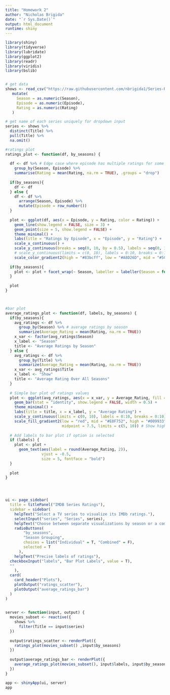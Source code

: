 ```yaml
---
title: "Homework 2"
author: "Nicholas Brigida"
date: "`r Sys.Date()`"
output: html_document
runtime: shiny
---
```



```r
library(shiny)
library(tidyverse)
library(lubridate)
library(ggplot2)
library(readr)
library(viridis)
library(bslib)


# get data
shows <- read_csv("https://raw.githubusercontent.com/nbrigida1/Series-Ratings-Visualization/refs/heads/main/imdb_top_250_series_episode_ratings.csv")  %>%
   mutate(
     Season = as.numeric(Season),
     Episode = as.numeric(Episode),
     Rating = as.numeric(Rating)
   )

# get name of each series uniquely for dropdown input
series <- shows %>%
  distinct(Title) %>% 
  pull(Title) %>%
  na.omit()

#ratings plot
ratings_plot <- function(df, by_seasons) { 
  
  df <- df %>% # Edge case where episode has multiple ratings for some reason
    group_by(Season, Episode) %>% 
    summarise(Rating = mean(Rating, na.rm = TRUE), .groups = "drop") 
  
  if(by_seasons){
    df <- df
  } else { 
    df <- df %>% 
      arrange(Season, Episode) %>% 
      mutate(Episode = row_number())
  }
  
  plot <- ggplot(df, aes(x = Episode, y = Rating, color = Rating)) +
    geom_line(show.legend = FALSE, size = 3) +
    geom_point(size = 5, show.legend = FALSE) +
    theme_minimal() +
    labs(title = "Ratings by Episode", x = "Episode", y = "Rating") +
    scale_x_continuous() + 
    scale_y_continuous(breaks = seq(0, 10, by = 0.5), labels = seq(0, 10, by = 0.5)) +  
    # scale_y_continuous(limits = c(0, 10), labels = 0:10, breaks = 0:10) +
    scale_color_gradient2(high = "#83bcff", low = "#A8D26D", mid = "#5CB270", midpoint = 8.5) # colors to denote high performing episodes in blue and lower performing ones in dark green
  
  if(by_seasons){
    plot <- plot + facet_wrap(~ Season, labeller = labeller(Season = function(x) paste("Season", x))) # labeler lets me title each faceted plot
  }
  
  plot
}



#bar plot
average_ratings_plot <- function(df, labels, by_seasons) {
  if(by_seasons){
    avg_ratings <- df %>%
      group_by(Season) %>% # average ratings by season
      summarize(Average_Rating = mean(Rating, na.rm = TRUE)) 
    x_var <- factor(avg_ratings$Season)
    x_label <- "Season"
    title <- "Average Ratings by Season"
  } else {
    avg_ratings <- df %>%
      group_by(Title) %>%
      summarize(Average_Rating = mean(Rating, na.rm = TRUE)) 
    x_var <- avg_ratings$Title
    x_label <- "Show"
    title <- "Average Rating Over All Seasons"
  }
  
  # Simple bar plot of ratings values
  plot <- ggplot(avg_ratings, aes(x = x_var, y = Average_Rating, fill = Average_Rating)) +
    geom_bar(stat = "identity", show.legend = FALSE, width = 0.5) + 
    theme_minimal() +
    labs(title = title, x = x_label, y = "Average Rating") +
    scale_y_continuous(limits = c(0, 10), labels = 0:10, breaks = 0:10) +
    scale_fill_gradient2(low = "red", mid = "#E0F752", high = "#009933", 
                         midpoint = 7.5, limits = c(5, 10)) # Show high performing episodes in dark green, average in yellow, poor in red
  
  # Add labels to bar plot if option is selected
  if (labels) {
    plot <- plot + 
      geom_text(aes(label = round(Average_Rating, 2)),  
                vjust = -0.5,  
                size = 5, fontface = "bold")
  }
  
  plot 
}




ui <- page_sidebar(
  title = titlePanel("IMDB Series Ratings"),
  sidebar = sidebar(
    helpText("Select a TV series to visualize its IMDb ratings."),
    selectInput("series", "Series", series),
    helpText("Choose between separate visualizations by season or a combined visualization for the whole series"),
    radioButtons(
        "by_seasons",
        "Season Grouping",
        choices = list("Individual" = T, "Combined" = F),
        selected = T
      ),
    helpText("Precise labels of ratings"),
  checkboxInput("labels", "Bar Plot Labels", value = T),
  ""
    ),
  card(
    card_header("Plots"),
    plotOutput("ratings_scatter"),
    plotOutput("average_ratings_bar")
  )
)
  

server <- function(input, output) {
  movies_subset <- reactive({
    shows %>%
      filter(Title == input$series)
  })
  
  output$ratings_scatter <- renderPlot({
    ratings_plot(movies_subset() ,input$by_seasons)
  })
  
  output$average_ratings_bar <- renderPlot({
    average_ratings_plot(movies_subset(), input$labels, input$by_seasons)
  })
}

app <- shinyApp(ui, server)
app
```


